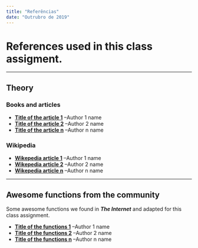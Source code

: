 ```yaml
---
title: "Referências"
date: "Outrubro de 2019"
---
```


# References used in this class assigment.

******************************************************

## Theory

### Books and articles

- [**Title of the article 1**](http://www.url.com) --Author 1 name
- [**Title of the article 2**](http://www.url.com) --Author 2 name
- [**Title of the article n**](http://www.url.com) --Author n name

### Wikipedia

- [**Wikepedia article 1**](https://en.wikipedia.org/wiki/article) --Author 1 name
- [**Wikepedia article 2**](https://en.wikipedia.org/wiki/article) --Author 2 name
- [**Wikepedia article n**](https://en.wikipedia.org/wiki/article) --Author n name


******************************************************

## Awesome functions from the community

Some awesome functions we found in ***The Internet*** and adapted for this class assignment.

- [**Title of the functions 1**](http://www.url.com) --Author 1 name
- [**Title of the functions 2**](http://www.url.com) --Author 2 name
- [**Title of the functions n**](http://www.url.com) --Author n name